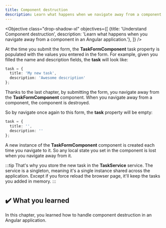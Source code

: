 ```yaml
---
title: Component destruction
description: Learn what happens when we navigate away from a component in an Angular application.
---
```



<Objective class="drop-shadow-xl" objectives={[
{title: 'Understand Component destruction', description: 'Learn what happens when you navigate away from a component in an Angular application.'},
]} />

At the time you submit the form, the **TaskFormComponent** task property is populated with the values you entered in the form.
For example, given you filled the name and description fields, the **task** will look like:

```typescript
task = {
  title: 'My new task',
  description: 'Awesome description'
};
```

Thanks to the last chapter, by submitting the form, you navigate away from the **TaskFormComponent** component.
When you navigate away from a component, the component is destroyed.

So by navigate once again to this form, the **task** property will be empty:

```typescript
task = {
  title: '',
  description: ''
};
```

A new instance of the **TaskFormComponent** component is created each time you navigate to it.
So any local state you set in the component is lost when you navigate away from it.

:::tip
That's why you store the new task in the **TaskService** service.
The service is a singleton, meaning it's a single instance shared across the application.
Except if you force reload the browser page, it'll keep the tasks you added in memory.
:::

#

## ✔️ What you learned

In this chapter, you learned how to handle component destruction in an Angular application.
